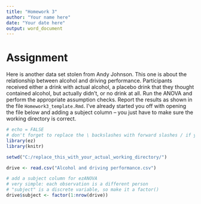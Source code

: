 ```yaml
---
title: "Homework 3"
author: "Your name here"
date: "Your date here"
output: word_document
---
```


# Assignment

Here is another data set stolen from Andy Johnson. This one is about the relationship between alcohol and driving performance. Participants received either a drink with actual alcohol, a placebo drink that they thought contained alcohol, but actually didn't, or no drink at all.
Run the ANOVA and perform the appropriate assumption checks. Report the results as shown in the file `Homework3_template.Rmd`.
I've already started you off with opening the file below and adding a subject column -- you just have to make sure the working directory is correct.

```r
# echo = FALSE 
# don't forget to replace the \ backslashes with forward slashes / if you're on Windows
library(ez)
library(knitr)

setwd("C:/replace_this_with_your_actual_working_directory/")

drive <- read.csv("Alcohol and driving performance.csv")

# add a subject column for ezANOVA
# very simple: each observation is a different person
# "subject" is a discrete variable, so make it a factor()
drive$subject <- factor(1:nrow(drive))
```



